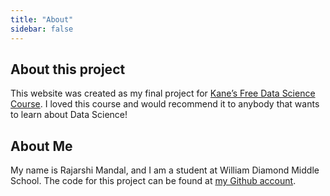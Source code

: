 ```yaml
---
title: "About"
sidebar: false
---
```


## About this project

This website was created as my final project for [Kane’s Free Data Science Course](https://bootcamp.davidkane.info/). I loved this course and would recommend it to anybody that wants to learn about Data Science!

## About Me

My name is Rajarshi Mandal, and I am a student at William Diamond Middle School. The code for this project can be found at [my Github account](https://github.com/rajarshi-mandal).